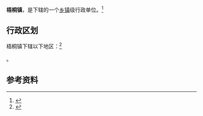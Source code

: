 {{中国乡级行政区|14/11/81/105/000}}

'''梧桐镇'''，是{{PRC admin/fullname|14/11/81/105/000|3}}下辖的一个[[乡镇|乡镇]]级行政单位。<ref>{{PRC admin/ref sgc|{{PRC admin/parent|14/11/81/105/000}}}}</ref>

== 行政区划 ==

梧桐镇下辖以下地区：<ref>{{PRC admin/ref sgc|14/11/81/105/000}}</ref>

{{PRC admin/children|14/11/81/105/000}}。

== 参考资料 ==

{{reflist}}

{{行政区划小作品}}
{{PRC admin/navcat|14/11/81/105/000}}